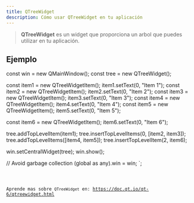 ```yaml
---
title: QTreeWidget
description: Cómo usar QTreeWidget en tu aplicación
---
```



> **QTreeWidget** es un widget que proporciona un arbol que puedes utilizar en tu aplicación.

## Ejemplo


const win = new QMainWindow();
const tree = new QTreeWidget();

const item1 = new QTreeWidgetItem();
item1.setText(0, "Item 1");
const item2 = new QTreeWidgetItem();
item2.setText(0, "Item 2");
const item3 = new QTreeWidgetItem();
item3.setText(0, "Item 3");
const item4 = new QTreeWidgetItem();
item4.setText(0, "Item 4");
const item5 = new QTreeWidgetItem();
item5.setText(0, "Item 5");

const item6 = new QTreeWidgetItem();
item6.setText(0, "Item 6");

tree.addTopLevelItem(item1);
tree.insertTopLevelItems(0, [item2, item3]);
tree.addTopLevelItems([item4, item5]);
tree.insertTopLevelItem(2, item6);

win.setCentralWidget(tree);
win.show();

// Avoid garbage collection
(global as any).win = win;
`;

<Code code={qTreeWidgetExample} title='example_treeWidget.ts' lang='ts' />

Aprende mas sobre `QTreeWidget` en: https://doc.qt.io/qt-6/qtreewidget.html
